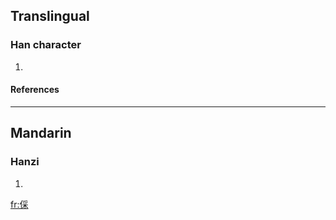 ==Translingual==
===Han character===
{{Han char|rad=人|as=08|sn=10|four=|canj=人月木 (OBD)}}
# {{defn|Han}}
====References====
{{Han ref|kx=0109.171|dkj=00822|dj=0233.030|hdz=10181.030|uh=5038|ud=20536}}
----
==Mandarin==
===Hanzi===
{{cmn-hanzi|pin=[[cǎi]] ([[cai3]])|wg=ts'ai<sup>3</sup>}}
# {{defn|Mandarin}}




[[fr:倸]]
